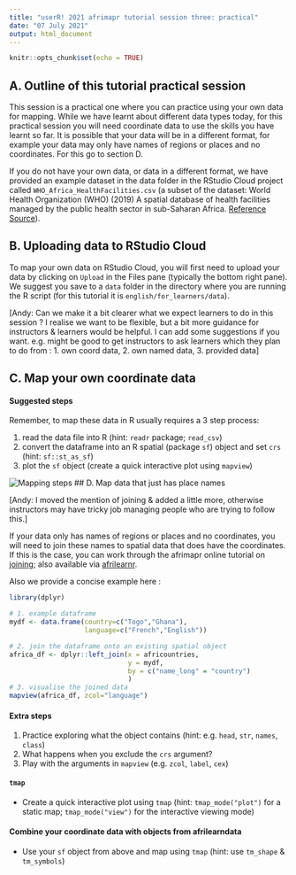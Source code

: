 ```yaml
---
title: "userR! 2021 afrimapr tutorial session three: practical"
date: "07 July 2021"
output: html_document
---
```


```r
knitr::opts_chunk$set(echo = TRUE)
```


## A. Outline of this tutorial practical session

This session is a practical one where you can practice using your own data for mapping. While we have learnt about different data types today, for this practical session you will need coordinate data to use the skills you have learnt so far. It is possible that your data will be in a different format, for example your data may only have names of regions or places and no coordinates. For this go to section D. 

If you do not have your own data, or data in a different format, we have provided an example dataset in the data folder in the RStudio Cloud project called `WHO_Africa_HealthFacilities.csv` (a subset of the dataset: World Health Organization (WHO) (2019) A spatial database of health facilities managed by the public health sector in sub-Saharan Africa. [Reference Source](https://www.who.int/malaria/areas/surveillance/public-sector-health-facilities-ss-africa/en/)).

## B. Uploading data to RStudio Cloud

To map your own data on RStudio Cloud, you will first need to upload your data by clicking on `Upload` in the Files pane (typically the bottom right pane). We suggest you save to a `data` folder in the directory where you are running the R script (for this tutorial it is `english/for_learners/data`). 


[Andy: Can we make it a bit clearer what we expect learners to do in this session ? I realise we want to be flexible, but a bit more guidance for instructors & learners would be helpful. I can add some suggestions if you want. e.g. might be good to get instructors to ask learners which they plan to do from : 1. own coord data, 2. own named data, 3. provided data]

## C. Map your own coordinate data

#### Suggested steps

Remember, to map these data in R usually requires a 3 step process:

1. read the data file into R (hint: `readr` package; `read_csv`)
2. convert the dataframe into an R spatial (package `sf`) object and set `crs` (hint: `sf::st_as_sf`)
3. plot the `sf` object (create a quick interactive plot using `mapview`)

![**Mapping steps**](../../for_instructors/images/steps.jpg)
## D. Map data that just has place names

[Andy: I moved the mention of joining & added a little more, otherwise instructors may have tricky job managing people who are trying to follow this.]

If your data only has names of regions or places and no coordinates, you will need to join these names to spatial data that does have the coordinates. If this is the case, you can work through the afrimapr online tutorial on [joining](https://andysouth.shinyapps.io/join-admin/#section-outline-of-this-tutorial); also available via [afrilearnr](https://github.com/afrimapr/afrilearnr/tree/main/inst/tutorials/join-admin).

Also we provide a concise example here :

```r

library(dplyr)

# 1. example dataframe
mydf <- data.frame(country=c("Togo","Ghana"),
                   language=c("French","English"))

# 2. join the dataframe onto an existing spatial object
africa_df <- dplyr::left_join(x = africountries, 
                              y = mydf, 
                              by = c("name_long" = "country")
                              )
# 3. visualise the joined data
mapview(africa_df, zcol="language")

```

#### Extra steps

1. Practice exploring what the object contains (hint: e.g. `head`, `str`, `names`, `class`)
2. What happens when you exclude the `crs` argument?
3. Play with the arguments in `mapview` (e.g. `zcol`, `label`, `cex`)


#### `tmap`

* Create a quick interactive plot using `tmap` (hint: `tmap_mode("plot")` for a static map; `tmap_mode("view")` for the interactive viewing mode)


#### Combine your coordinate data with objects from afrilearndata

* Use your `sf` object from above and map using `tmap` (hint: use `tm_shape` & `tm_symbols`)

